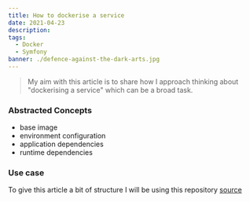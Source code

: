 ```yaml
---
title: How to dockerise a service
date: 2021-04-23
description:
tags:
  - Docker
  - Symfony
banner: ./defence-against-the-dark-arts.jpg
---
```


> My aim with this article is to share how I approach thinking about "dockerising a service" which can be a broad task.


### Abstracted Concepts
- base image
- environment configuration
- application dependencies
- runtime dependencies

### Use case
To give this article a bit of structure I will be using this repository [source](https://github.com/Kolvin/docker-service-exmaple)